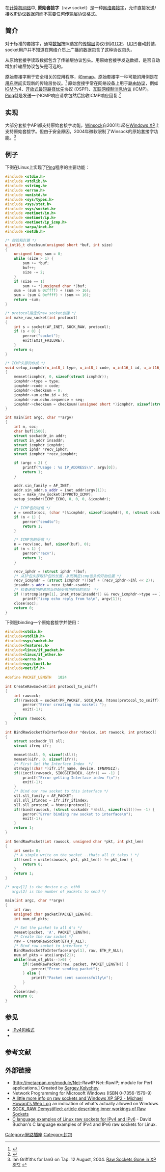 {{NoteTA
|G1=IT}}
在[[计算机网络|计算机网络]]中, '''原始套接字'''（raw socket）是一种[[网络套接字|网络套接字]]，允许直接发送/接收[[网际协议|IP协议]][[網路封包|数据包]]而不需要任何[[传输层|传输层]]协议格式。

== 简介 ==

对于标准的套接字，通常[[有效负载|数据]]按照选定的[[传输层|传输层]]协议(例如[[传输控制协议|TCP]]、[[用户数据包协议|UDP]])自动封装，socket用户并不知道在网络介质上广播的数据包含了这种协议包头。

从原始套接字读取数据包含了传输层协议包头。用原始套接字发送数据，是否自动增加传输层协议包头是可选的。

原始套接字用于安全相关的应用程序，如[[nmap|nmap]]。原始套接字一种可能的用例是在[[使用者空間|用户空间]]实现新的传输层协议。<ref>{{cite web|url=http://linux.die.net/man/7/raw|title=raw(7): IPv4 raw sockets - Linux man page|work=die.net|accessdate=2017-03-14|archive-date=2016-09-07|archive-url=https://web.archive.org/web/20160907203842/http://linux.die.net/man/7/raw|dead-url=no}}</ref> 原始套接字常在网络设备上用于[[路由协议|路由协议]]，例如[[因特网组管理协议|IGMP]]v4、[[开放式最短路径优先|开放式最短路径优先]]协议 (OSPF)、[[互联网控制消息协议|互联网控制消息协议]] (ICMP)。[[Ping|Ping]]就是发送一个ICMP响应请求包然后接收ICMP响应回复.<ref>{{cite web|url=http://www.faqs.org/faqs/internet/tcp-ip/raw-ip-faq/|title=Raw IP Networking FAQ|work=faqs.org|accessdate=2017-03-14|archive-date=2012-01-19|archive-url=https://web.archive.org/web/20120119012356/http://www.faqs.org/faqs/internet/tcp-ip/raw-ip-faq/|dead-url=no}}</ref>

== 实现 ==
大部分套接字API都支持原始套接字功能。[[Winsock|Winsock]]自2001年起在[[Windows_XP|Windows XP]]上支持原始套接字。但由于安全原因，2004年微软限制了Winsock的原始套接字功能。<Ref>
Ian Griffiths for IanG on Tap. 12 August, 2004. [http://www.interact-sw.co.uk/iangblog/2004/08/12/norawsockets Raw Sockets Gone in XP SP2] {{Wayback|url=http://www.interact-sw.co.uk/iangblog/2004/08/12/norawsockets |date=20210209131912 }}
</ref>

==例子==
下例在Linux上实现了[[Ping|Ping]]程序的主要功能：
<syntaxhighlight lang="cpp">
#include <stdio.h>
#include <stdlib.h>
#include <string.h>
#include <errno.h>
#include <unistd.h>
#include <sys/types.h>
#include <sys/stat.h>
#include <sys/socket.h>
#include <netinet/in.h>
#include <netinet/ip.h>
#include <netinet/ip_icmp.h>
#include <arpa/inet.h>
#include <netdb.h>

/* 校验和計算 */
u_int16_t checksum(unsigned short *buf, int size)
{
	unsigned long sum = 0;
	while (size > 1) {
		sum += *buf;
		buf++;
		size -= 2;
	}
	if (size == 1)
		sum += *(unsigned char *)buf;
	sum = (sum & 0xffff) + (sum >> 16);
	sum = (sum & 0xffff) + (sum >> 16);
	return ~sum;
}

/* protocol指定的raw socket创建 */
int make_raw_socket(int protocol)
{
	int s = socket(AF_INET, SOCK_RAW, protocol);
	if (s < 0) {
		perror("socket");
		exit(EXIT_FAILURE);
	}
	return s;
}

/* ICMP头部的作成 */
void setup_icmphdr(u_int8_t type, u_int8_t code, u_int16_t id, u_int16_t seq, struct icmphdr *icmphdr)
{
	memset(icmphdr, 0, sizeof(struct icmphdr));
	icmphdr->type = type;
	icmphdr->code = code;
	icmphdr->checksum = 0;
	icmphdr->un.echo.id = id;
	icmphdr->un.echo.sequence = seq;
	icmphdr->checksum = checksum((unsigned short *)icmphdr, sizeof(struct icmphdr));
}

int main(int argc, char **argv)
{
	int n, soc;
	char buf[1500];
	struct sockaddr_in addr;
	struct in_addr insaddr;
	struct icmphdr icmphdr;
	struct iphdr *recv_iphdr;
	struct icmphdr *recv_icmphdr;

	if (argc < 2) {
		printf("Usage : %s IP_ADDRESS\n", argv[0]);
		return 1;
	}

	addr.sin_family = AF_INET;
	addr.sin_addr.s_addr = inet_addr(argv[1]);
	soc = make_raw_socket(IPPROTO_ICMP);
	setup_icmphdr(ICMP_ECHO, 0, 0, 0, &icmphdr);

	/* ICMP包的送信 */
	n = sendto(soc, (char *)&icmphdr, sizeof(icmphdr), 0, (struct sockaddr *)&addr, sizeof(addr));
	if (n < 1) {
		perror("sendto");
		return 1;
	}

	/* ICMP包的受信 */
	n = recv(soc, buf, sizeof(buf), 0);
	if (n < 1) {
		perror("recv");
		return 1;
	}

	recv_iphdr = (struct iphdr *)buf;
	/* 从IP包头获取IP包的长度，从而确定icmp包头的开始位置 */
	recv_icmphdr = (struct icmphdr *)(buf + (recv_iphdr->ihl << 2));
	insaddr.s_addr = recv_iphdr->saddr;
	/* 检查送信包的源地址匹配受信包的目的地址  */
	if (!strcmp(argv[1], inet_ntoa(insaddr)) && recv_icmphdr->type == ICMP_ECHOREPLY)
		printf("icmp echo reply from %s\n", argv[1]);
	close(soc);
	return 0;
}
</syntaxhighlight>

下例是binding一个原始套接字并使用：
<syntaxhighlight lang="cpp">
#include<stdio.h>
#include<stdlib.h>
#include<sys/socket.h>
#include<features.h>
#include<linux/if_packet.h>
#include<linux/if_ether.h>
#include<errno.h>
#include<sys/ioctl.h>
#include<net/if.h>
 
#define PACKET_LENGTH	1024
 
int CreateRawSocket(int protocol_to_sniff)
{
	int rawsock;
	if((rawsock = socket(PF_PACKET, SOCK_RAW, htons(protocol_to_sniff)))== -1) {
		perror("Error creating raw socket: ");
		exit(-1);
	}
	return rawsock;
}
 
int BindRawSocketToInterface(char *device, int rawsock, int protocol)
{
	struct sockaddr_ll sll;
	struct ifreq ifr;

	memset(&sll, 0, sizeof(sll));
	memset(&ifr, 0, sizeof(ifr));
	/* First Get the Interface Index  */
	strncpy((char *)ifr.ifr_name, device, IFNAMSIZ);
	if((ioctl(rawsock, SIOCGIFINDEX, &ifr)) == -1) {
		printf("Error getting Interface index !\n");
		exit(-1);
	}
	/* Bind our raw socket to this interface */
	sll.sll_family = AF_PACKET;
	sll.sll_ifindex = ifr.ifr_ifindex;
	sll.sll_protocol = htons(protocol);
	if((bind(rawsock, (struct sockaddr *)&sll, sizeof(sll)))== -1) {
		perror("Error binding raw socket to interface\n");
		exit(-1);
	}
	return 1;
}
 
int SendRawPacket(int rawsock, unsigned char *pkt, int pkt_len)
{
	int sent= 0;
 	/* A simple write on the socket ..thats all it takes ! */
 	if((sent = write(rawsock, pkt, pkt_len)) != pkt_len) {
		return 0;
	}
	return 1;
}

/* argv[1] is the device e.g. eth0
   argv[2] is the number of packets to send */
 
main(int argc, char **argv)
{
	int raw;
	unsigned char packet[PACKET_LENGTH];
	int num_of_pkts;

	/* Set the packet to all A's */
	memset(packet, 'A', PACKET_LENGTH);
	/* Create the raw socket */
	raw = CreateRawSocket(ETH_P_ALL);
	/* Bind raw socket to interface */
	BindRawSocketToInterface(argv[1], raw, ETH_P_ALL);
	num_of_pkts = atoi(argv[2]);
	while((num_of_pkts--)>0) {
 		if(!SendRawPacket(raw, packet, PACKET_LENGTH)) {
			perror("Error sending packet");
		} else {
			printf("Packet sent successfully\n");
		}
	}
	close(raw);
	return 0;
}
</syntaxhighlight>

==参见==
* [[IPv4#报文结构|IPv4包格式]]
* {{tsl|en|IPv6 packet|IPv6包格式}}

==参考文献==
{{reflist}}

==外部链接==
* [http://metacpan.org/module/Net::RawIP Net::RawIP; module for Perl applications.] Created by [https://web.archive.org/web/20050623074557/http://www.ic.al.lg.ua/~ksv/ Sergey Kolychev].
* Network Programming for Microsoft Windows (ISBN 0-7356-1579-9)
* [https://web.archive.org/web/20100106225718/http://blogs.msdn.com/michael_howard/archive/2004/08/12/213611.aspx A little more info on raw sockets and Windows XP SP2 - Michael Howard's Web Log] an indication of what's actually allowed on Windows.
* [http://sock-raw.org/papers/sock_raw SOCK_RAW Demystified: article describing inner workings of Raw Sockets] {{Wayback|url=http://sock-raw.org/papers/sock_raw |date=20210224165542 }}
*[http://www.pdbuchan.com/rawsock/rawsock.html C language examples of Linux raw sockets for IPv4 and IPv6] - David Buchan's C language examples of IPv4 and IPv6 raw sockets for Linux.

[[Category:網路插座|Category:網路插座]]
[[Category:封包|Category:封包]]